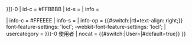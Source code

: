 {{userbox
| border-c = #FFBBBB
| id       = [[{{{3|语言列表}}}|{{{id|{{{1|lang}}}}}}]]<span class="mw-babel-box-level-0">-0</span>
| id-c     = #FFBBBB
| id-s     = {{{4|14}}}
| info     = <div lang="{{{id|{{{1|}}}}}}" dir="{{{6|ltr}}}">{{{2|這個用戶不懂得說該種語言。}}}</div>
| info-c   = #FFEEEE
| info-s   = {{{5|8}}}
| info-op  = {{#switch:{{{6|}}}|rtl=text-align: right;}} font-feature-settings: 'locl'; -webkit-font-feature-settings: 'locl';
| usercategory  = {{{id|{{{1|}}}}}}-0 使用者
| nocat = {{#switch:{{NAMESPACE}}|User=|#default=true}}
}}<div style='display: none'>{{#babel:}}</div><noinclude>
{{Documentation}}
</noinclude>